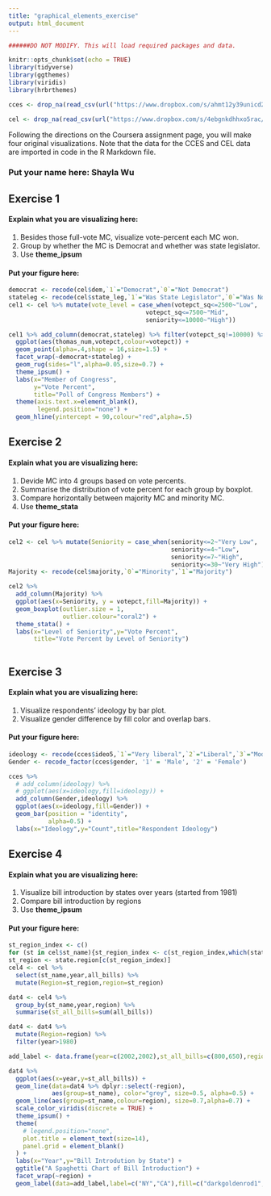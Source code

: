 ```yaml
---
title: "graphical_elements_exercise"
output: html_document
---
```


```r

######DO NOT MODIFY. This will load required packages and data.

knitr::opts_chunk$set(echo = TRUE)
library(tidyverse)
library(ggthemes)
library(viridis)
library(hrbrthemes)

cces <- drop_na(read_csv(url("https://www.dropbox.com/s/ahmt12y39unicd2/cces_sample_coursera.csv?raw=1")))

cel <- drop_na(read_csv(url("https://www.dropbox.com/s/4ebgnkdhhxo5rac/cel_volden_wiseman%20_coursera.csv?raw=1")))

```

Following the directions on the Coursera assignment page, you will make four original visualizations. Note that the data for the CCES and CEL data are imported in code in the R Markdown file.

### Put your name here: Shayla Wu

## Exercise 1

#### Explain what you are visualizing here:

1. Besides those full-vote MC, visualize vote-percent each MC won.
2. Group by whether the MC is Democrat and whether was state legislator.
3. Use **theme_ipsum**

#### Put your figure here:

```r
democrat <- recode(cel$dem,`1`="Democrat",`0`="Not Democrat")
stateleg <- recode(cel$state_leg,`1`="Was State Legislator",`0`="Was Not State Legislator")
cel1 <- cel %>% mutate(vote_level = case_when(votepct_sq<=2500~"Low",
                                      votepct_sq<=7500~"Mid",
                                      seniority<=10000~"High"))

cel1 %>% add_column(democrat,stateleg) %>% filter(votepct_sq!=10000) %>% 
  ggplot(aes(thomas_num,votepct,colour=votepct)) +
  geom_point(alpha=.4,shape = 16,size=1.5) + 
  facet_wrap(~democrat+stateleg) +
  geom_rug(sides="l",alpha=0.05,size=0.7) + 
  theme_ipsum() +
  labs(x="Member of Congress",
       y="Vote Percent",
       title="Poll of Congress Members") +
  theme(axis.text.x=element_blank(),
        legend.position="none") +
  geom_hline(yintercept = 90,colour="red",alpha=.5)

```

## Exercise 2

#### Explain what you are visualizing here:

1. Devide MC into 4 groups based on vote percents.
2. Summarise the distribution of vote percent for each group by boxplot.
3. Compare horizontally between majority MC and minority MC. 
4. Use **theme_stata**

#### Put your figure here:

```r
cel2 <- cel %>% mutate(Seniority = case_when(seniority<=2~"Very Low",
                                             seniority<=4~"Low",
                                             seniority<=7~"High",
                                             seniority<=30~"Very High"))
Majority <- recode(cel$majority,`0`="Minority",`1`="Majority")

cel2 %>%
  add_column(Majority) %>%
  ggplot(aes(x=Seniority, y = votepct,fill=Majority)) +
  geom_boxplot(outlier.size = 1,
               outlier.colour="coral2") +
  theme_stata() +
  labs(x="Level of Seniority",y="Vote Percent",
       title="Vote Percent by Level of Seniority")
  
```

## Exercise 3

#### Explain what you are visualizing here:

1. Visualize respondents' ideology by bar plot.
2. Visualize gender difference by fill color and overlap bars.

#### Put your figure here:

```r
ideology <- recode(cces$ideo5,`1`="Very liberal",`2`="Liberal",`3`="Moderate",`4`="Conservative",`5`="Very conservative")
Gender <- recode_factor(cces$gender, '1' = 'Male', '2' = 'Female')

cces %>% 
  # add_column(ideology) %>%
  # ggplot(aes(x=ideology,fill=ideology)) +
  add_column(Gender,ideology) %>% 
  ggplot(aes(x=ideology,fill=Gender)) +
  geom_bar(position = "identity",
           alpha=0.5) +
  labs(x="Ideology",y="Count",title="Respondent Ideology")
```

## Exercise 4

#### Explain what you are visualizing here:

1. Visualize bill introduction by states over years (started from 1981)
2. Compare bill introduction by regions
3. Use **theme_ipsum**

#### Put your figure here:

```r
st_region_index <- c()
for (st in cel$st_name){st_region_index <- c(st_region_index,which(state.abb==st))}
st_region <- state.region[c(st_region_index)]
cel4 <- cel %>%
  select(st_name,year,all_bills) %>%
  mutate(Region=st_region,region=st_region) 

dat4 <- cel4 %>%
  group_by(st_name,year,region) %>%
  summarise(st_all_bills=sum(all_bills))

dat4 <- dat4 %>% 
  mutate(Region=region) %>%
  filter(year>1980)

add_label <- data.frame(year=c(2002,2002),st_all_bills=c(800,650),region=c("West","Northeast"))

dat4 %>% 
  ggplot(aes(x=year,y=st_all_bills)) + 
  geom_line(data=dat4 %>% dplyr::select(-region),
            aes(group=st_name), color="grey", size=0.5, alpha=0.5) +
  geom_line(aes(group=st_name,colour=region), size=0.7,alpha=0.7) +
  scale_color_viridis(discrete = TRUE) +
  theme_ipsum() +
  theme(
    # legend.position="none",
    plot.title = element_text(size=14),
    panel.grid = element_blank()
  ) +
  labs(x="Year",y="Bill Introdution by State") +
  ggtitle("A Spaghetti Chart of Bill Introduction") +
  facet_wrap(~region) +
  geom_label(data=add_label,label=c("NY","CA"),fill=c("darkgoldenrod1","darkorchid4"),colour=c("black","white"))

```
